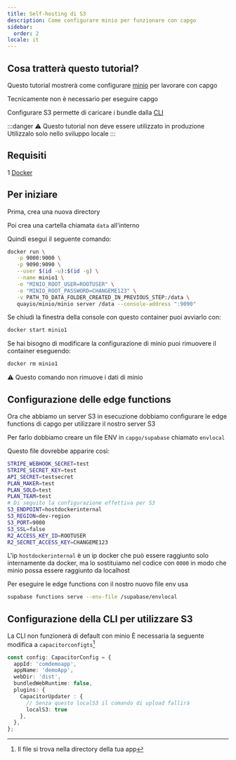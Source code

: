 ```yaml
---
title: Self-hosting di S3
description: Come configurare minio per funzionare con capgo
sidebar:
  order: 2
locale: it
---
```


## Cosa tratterà questo tutorial?

Questo tutorial mostrerà come configurare [minio](https://minio/) per lavorare con capgo

Tecnicamente non è necessario per eseguire capgo

Configurare S3 permette di caricare i bundle dalla [CLI](/docs/cli/commands/)

:::danger
⚠️ Questo tutorial non deve essere utilizzato in produzione\
Utilizzalo solo nello sviluppo locale
:::

## Requisiti

 1 [Docker](https://wwwdockercom/)

## Per iniziare

Prima, crea una nuova directory

Poi crea una cartella chiamata `data` all'interno

Quindi esegui il seguente comando:
```bash
docker run \
   -p 9000:9000 \
   -p 9090:9090 \
   --user $(id -u):$(id -g) \
   --name minio1 \
   -e "MINIO_ROOT_USER=ROOTUSER" \
   -e "MINIO_ROOT_PASSWORD=CHANGEME123" \
   -v PATH_TO_DATA_FOLDER_CREATED_IN_PREVIOUS_STEP:/data \
   quayio/minio/minio server /data --console-address ":9090"
```

Se chiudi la finestra della console con questo container puoi avviarlo con:
```bash
docker start minio1
```

Se hai bisogno di modificare la configurazione di minio puoi rimuovere il container eseguendo:
```bash
docker rm minio1
```
⚠️ Questo comando non rimuove i dati di minio

## Configurazione delle edge functions

Ora che abbiamo un server S3 in esecuzione dobbiamo configurare le edge functions di capgo per utilizzare il nostro server S3

Per farlo dobbiamo creare un file ENV in `capgo/supabase` chiamato `envlocal`

Questo file dovrebbe apparire così:
```bash
STRIPE_WEBHOOK_SECRET=test
STRIPE_SECRET_KEY=test
API_SECRET=testsecret
PLAN_MAKER=test
PLAN_SOLO=test
PLAN_TEAM=test
# Di seguito la configurazione effettiva per S3
S3_ENDPOINT=hostdockerinternal
S3_REGION=dev-region
S3_PORT=9000
S3_SSL=false
R2_ACCESS_KEY_ID=ROOTUSER
R2_SECRET_ACCESS_KEY=CHANGEME123
```

L'ip `hostdockerinternal` è un ip docker che può essere raggiunto solo internamente da docker, ma lo sostituiamo nel codice con `0000` in modo che minio possa essere raggiunto da localhost

Per eseguire le edge functions con il nostro nuovo file env usa
```bash
supabase functions serve --env-file /supabase/envlocal
```

## Configurazione della CLI per utilizzare S3

La CLI non funzionerà di default con minio È necessaria la seguente modifica a `capacitorconfigts`[^1]
```ts
const config: CapacitorConfig = {
  appId: 'comdemoapp',
  appName: 'demoApp',
  webDir: 'dist',
  bundledWebRuntime: false,
  plugins: {
    CapacitorUpdater : {
      // Senza questo localS3 il comando di upload fallirà
      localS3: true
    },
  },
};
```

[^1]: Il file si trova nella directory della tua app